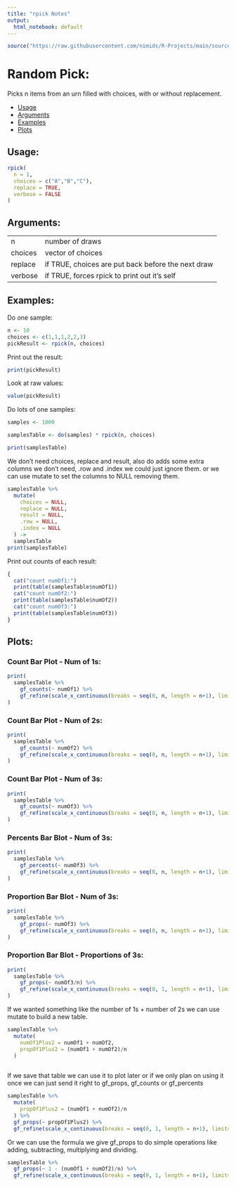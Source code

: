 ---
title: "rpick Notes"
output:
  html_notebook: default
---

```{r}
source("https://raw.githubusercontent.com/nimids/R-Projects/main/sourceGitHub.R")
```

# Random Pick:

Picks n items from an urn filled with choices, with or without replacement.

- [Usage](#usage)
- [Arguments](#arguments)
- [Examples](#examples)
- [Plots](#plots)

## Usage:
```{r, eval=FALSE}
rpick(
  n = 1,
  choices = c("A","B","C"),
  replace = TRUE,
  verbose = FALSE
)
```

## Arguments:
--------  --------------------------------------------------
n         number of draws
choices   vector of choices
replace   if TRUE, choices are put back before the next draw
verbose   if TRUE, forces rpick to print out it's self
--------  --------------------------------------------------																	

## Examples:

Do one sample:
```{r}
n <- 10
choices <- c(1,1,1,2,2,3)
pickResult <- rpick(n, choices)
```

Print out the result:
```{r}
print(pickResult)
```

Look at raw values:
```{r}
value(pickResult)
```

Do lots of one samples:
```{r}
samples <- 1000

samplesTable <- do(samples) * rpick(n, choices)

print(samplesTable)
```


  We don't need choices, replace and result, also do adds some extra columns we
don't need, .row and .index we could just ignore them. or we can use mutate to
set the columns to NULL removing them.
```{r}
samplesTable %>%
  mutate(
    choices = NULL,
    replace = NULL,
    result = NULL,
    .row = NULL,
    .index = NULL
  ) ->
  samplesTable
print(samplesTable)
```
  
Print out counts of each result:
```{r}
{
  cat("count numOf1:")
  print(table(samplesTable$numOf1))
  cat("count numOf2:")
  print(table(samplesTable$numOf2))
  cat("count numOf3:")
  print(table(samplesTable$numOf3))
}
```

## Plots:
### Count Bar Plot - Num of 1s:
```{r fig.height=6.75, fig.width=12}
print(
  samplesTable %>%
    gf_counts(~ numOf1) %>%
    gf_refine(scale_x_continuous(breaks = seq(0, n, length = n+1), limits = c(-0.5, n+0.5)))
)
```

### Count Bar Plot - Num of 2s:
```{r fig.height=6.75, fig.width=12}
print(
  samplesTable %>%
    gf_counts(~ numOf2) %>%
    gf_refine(scale_x_continuous(breaks = seq(0, n, length = n+1), limits = c(-0.5, n+0.5)))
)
```

### Count Bar Plot - Num of 3s:
```{r fig.height=6.75, fig.width=12}
print(
  samplesTable %>%
    gf_counts(~ numOf3) %>%
    gf_refine(scale_x_continuous(breaks = seq(0, n, length = n+1), limits = c(-0.5, n+0.5)))
)
```

### Percents Bar Blot - Num of 3s:
```{r fig.height=6.75, fig.width=12}
print(
  samplesTable %>%
    gf_percents(~ numOf3) %>%
    gf_refine(scale_x_continuous(breaks = seq(0, n, length = n+1), limits = c(-0.5, n+0.5)))
)
```

### Proportion Bar Blot - Num of 3s:
```{r fig.height=6.75, fig.width=12}
print(
  samplesTable %>%
    gf_props(~ numOf3) %>%
    gf_refine(scale_x_continuous(breaks = seq(0, n, length = n+1), limits = c(-0.5, n+0.5)))
)
```

### Proportion Bar Blot - Proportions of 3s:
```{r fig.height=6.75, fig.width=12}
print(
  samplesTable %>%
    gf_props(~ numOf3/n) %>%
    gf_refine(scale_x_continuous(breaks = seq(0, 1, length = n+1), limits = c(-0.5, n+0.5)/n))
)
```

  If we wanted something like the number of 1s + number of 2s we can use mutate
to build a new table.

```{r}
samplesTable %>%
  mutate(
    numOf1Plus2 = numOf1 + numOf2,
    propOf1Plus2 = (numOf1 + numOf2)/n
  )
  
```


  If we save that table we can use it to plot later or if we only plan on using
it once we can just send it right to gf_props, gf_counts or gf_percents

```{r fig.height=6.75, fig.width=12}
samplesTable %>%
  mutate(
    propOf1Plus2 = (numOf1 + numOf2)/n
  ) %>%
  gf_props(~ propOf1Plus2) %>%
  gf_refine(scale_x_continuous(breaks = seq(0, 1, length = n+1), limits = c(-0.5, n+0.5)/n))
```
  Or we can use the formula we give gf_props to do simple operations like
adding, subtracting, multiplying and dividing.

```{r fig.height=6.75, fig.width=12}
samplesTable %>%
  gf_props(~ 1 - (numOf1 + numOf2)/n) %>%
  gf_refine(scale_x_continuous(breaks = seq(0, 1, length = n+1), limits = c(-0.5, n+0.5)/n))
```
